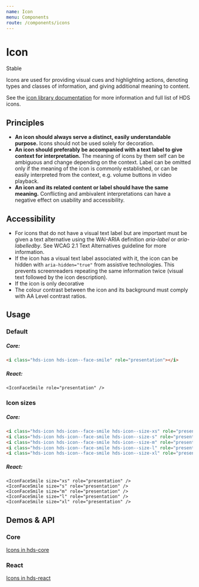 ```yaml
---
name: Icon
menu: Components
route: /components/icons
---
```




# Icon

<StatusLabel type="info">Stable</StatusLabel>

<LargeParagraph>
  Icons are used for providing visual cues and highlighting actions, denoting types and classes of information, and giving additional meaning to content.
</LargeParagraph>

See the [icon library documentation](/visual-assets/icons "HDS Icons") for more information and full list of HDS icons.

## Principles
- **An icon should always serve a distinct, easily understandable purpose.** Icons should not be used solely for decoration.
- **An icon should preferably be accompanied with a text label to give context for interpretation.** The meaning of icons by them self can be ambiguous and change depending on the context. Label can be omitted only if the meaning of the icon is commonly established, or can be easily interpreted from the context, e.g. volume buttons in video playback.
- **An icon and its related content or label should have the same meaning.** Conflicting and ambivalent interpretations can have a negative effect on usability and accessibility.

## Accessibility
- For icons that do not have a visual text label but are important must be given a text alternative using the WAI-ARIA definition _aria-label_ or _aria-labelledby_. See <Link href="https://www.w3.org/TR/WCAG21/#text-alternatives" external>WCAG 2.1 Text Alternatives guideline</Link> for more information.
- If the icon has a visual text label associated with it, the icon can be hidden with `aria-hidden="true"` from assistive technologies. This prevents screenreaders repeating the same information twice (visual text followed by the icon description).
- If the icon is only decorative
- The colour contrast between the icon and its background must comply with <Link href="https://www.w3.org/TR/WCAG21/#contrast-minimum" external>AA Level contrast ratios</Link>.

## Usage

### Default

<Playground>
  <IconFaceSmile role="presentation" />
</Playground>

##### Core:
```html
<i class="hds-icon hds-icon--face-smile" role="presentation"></i>
```

##### React:
```tsx
<IconFaceSmile role="presentation" />
```

### Icon sizes

<Playground>
  <IconFaceSmile size="xs" role="presentation" />
  <IconFaceSmile size="s" role="presentation" />
  <IconFaceSmile size="m" role="presentation" />
  <IconFaceSmile size="l" role="presentation" />
  <IconFaceSmile size="xl" role="presentation" />
</Playground>

##### Core:
```html
<i class="hds-icon hds-icon--face-smile hds-icon--size-xs" role="presentation"></i>
<i class="hds-icon hds-icon--face-smile hds-icon--size-s" role="presentation"></i>
<i class="hds-icon hds-icon--face-smile hds-icon--size-m" role="presentation"></i>
<i class="hds-icon hds-icon--face-smile hds-icon--size-l" role="presentation"></i>
<i class="hds-icon hds-icon--face-smile hds-icon--size-xl" role="presentation"></i>
```

##### React:
```tsx
<IconFaceSmile size="xs" role="presentation" />
<IconFaceSmile size="s" role="presentation" />
<IconFaceSmile size="m" role="presentation" />
<IconFaceSmile size="l" role="presentation" />
<IconFaceSmile size="xl" role="presentation" />
```

## Demos & API

### Core

[Icons in hds-core](/storybook/core/?path=/story/icons-icons--discord)

### React

[Icons in hds-react](/storybook/react/?path=/story/icons-some--icondiscord)

